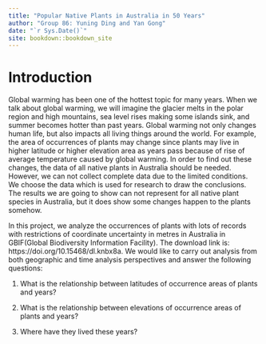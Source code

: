 ```yaml
--- 
title: "Popular Native Plants in Australia in 50 Years"
author: "Group 86: Yuning Ding and Yan Gong"
date: "`r Sys.Date()`"
site: bookdown::bookdown_site
---
```


# Introduction

Global warming has been one of the hottest topic for many years. When we talk about global warming, we will imagine the glacier melts in the polar region and high mountains, sea level rises making some islands sink, and summer becomes hotter than past years. Global warming not only changes human life, but also impacts all living things around the world. For example, the area of occurrences of plants may change since plants may live in higher latitude or higher elevation area as years pass because of rise of average temperature caused by global warming. In order to find out these changes, the data of all native plants in Australia should be needed. However, we can not collect complete data due to the limited conditions. We choose the data which is used for research to draw the conclusions. The results we are going to show can not represent for all native plant species in Australia, but it does show some changes happen to the plants somehow. 

In this project, we analyze the occurrences of plants with lots of records with restrictions of coordinate uncertainty in metres in Australia in GBIF(Global Biodiversity Information Facility). The download link is: https://doi.org/10.15468/dl.knbx8a. We would like to carry out analysis from both geographic and time analysis perspectives and answer the following questions:

1. What is the relationship between latitudes of occurrence areas of plants and years?

2. What is the relationship between elevations of occurrence areas of plants and years?

3. Where have they lived these years?